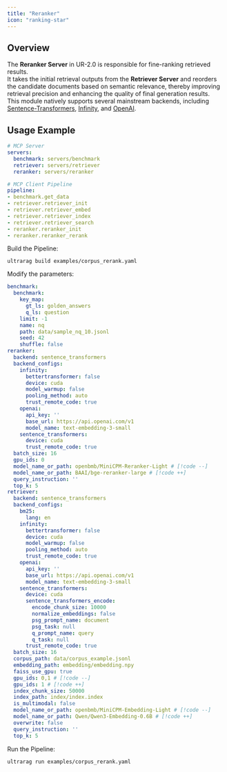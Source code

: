 ```yaml
---
title: "Reranker"
icon: "ranking-star"
---
```


## Overview

The **Reranker Server** in UR-2.0 is responsible for fine-ranking retrieved results.  
It takes the initial retrieval outputs from the **Retriever Server** and reorders the candidate documents based on semantic relevance, thereby improving retrieval precision and enhancing the quality of final generation results.  
This module natively supports several mainstream backends, including [Sentence-Transformers](https://github.com/UKPLab/sentence-transformers), [Infinity](https://github.com/michaelfeil/infinity), and [OpenAI](https://platform.openai.com/docs/guides/embeddings).

## Usage Example

```yaml examples/corpus_rerank.yaml icon="/images/yaml.svg" highlight="5,14,15"
# MCP Server
servers:
  benchmark: servers/benchmark
  retriever: servers/retriever
  reranker: servers/reranker

# MCP Client Pipeline
pipeline:
- benchmark.get_data
- retriever.retriever_init
- retriever.retriever_embed
- retriever.retriever_index
- retriever.retriever_search
- reranker.reranker_init
- reranker.reranker_rerank
```

Build the Pipeline:

```shell
ultrarag build examples/corpus_rerank.yaml
```

Modify the parameters:
```yaml examples/parameters/corpus_search_parameter.yaml icon="/images/yaml.svg"
benchmark:
  benchmark:
    key_map:
      gt_ls: golden_answers
      q_ls: question
    limit: -1
    name: nq
    path: data/sample_nq_10.jsonl
    seed: 42
    shuffle: false
reranker:
  backend: sentence_transformers
  backend_configs:
    infinity:
      bettertransformer: false
      device: cuda
      model_warmup: false
      pooling_method: auto
      trust_remote_code: true
    openai:
      api_key: ''
      base_url: https://api.openai.com/v1
      model_name: text-embedding-3-small
    sentence_transformers:
      device: cuda
      trust_remote_code: true
  batch_size: 16
  gpu_ids: 0
  model_name_or_path: openbmb/MiniCPM-Reranker-Light # [!code --]
  model_name_or_path: BAAI/bge-reranker-large # [!code ++]
  query_instruction: ''
  top_k: 5
retriever:
  backend: sentence_transformers
  backend_configs:
    bm25:
      lang: en
    infinity:
      bettertransformer: false
      device: cuda
      model_warmup: false
      pooling_method: auto
      trust_remote_code: true
    openai:
      api_key: ''
      base_url: https://api.openai.com/v1
      model_name: text-embedding-3-small
    sentence_transformers:
      device: cuda
      sentence_transformers_encode:
        encode_chunk_size: 10000
        normalize_embeddings: false
        psg_prompt_name: document
        psg_task: null
        q_prompt_name: query
        q_task: null
      trust_remote_code: true
  batch_size: 16
  corpus_path: data/corpus_example.jsonl
  embedding_path: embedding/embedding.npy
  faiss_use_gpu: true
  gpu_ids: 0,1 # [!code --]
  gpu_ids: 1 # [!code ++]
  index_chunk_size: 50000
  index_path: index/index.index
  is_multimodal: false
  model_name_or_path: openbmb/MiniCPM-Embedding-Light # [!code --]
  model_name_or_path: Qwen/Qwen3-Embedding-0.6B # [!code ++]
  overwrite: false
  query_instruction: ''
  top_k: 5

```

Run the Pipeline:
```shell
ultrarag run examples/corpus_rerank.yaml
```